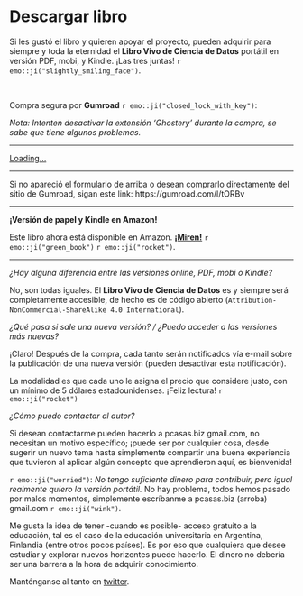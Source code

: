 # Descargar libro {#descargar-libro}

Si les gustó el libro y quieren apoyar el proyecto, pueden adquirir para siempre y toda la eternidad el **Libro Vivo de Ciencia de Datos** portátil en versión PDF, mobi, y Kindle. ¡Las tres juntas! `r emo::ji("slightly_smiling_face")`. 

<br> 

Compra segura por **Gumroad** `r emo::ji("closed_lock_with_key")`: 

_Nota: Intenten desactivar la extensión 'Ghostery' durante la compra, se sabe que tiene algunos problemas._ 


---

<script src="https://gumroad.com/js/gumroad-embed.js"></script>
<div class="gumroad-product-embed" data-gumroad-product-id="tORBv"><a href="https://gumroad.com/l/tORBv">Loading...</a></div>

---

Si no apareció el formulario de arriba o desean comprarlo directamente del sitio de Gumroad, sigan este link: https://gumroad.com/l/tORBv

---

**¡Versión de papel y Kindle en Amazon!**

Este libro ahora está disponible en Amazon. **[¡Miren!](https://www.amazon.com/dp/9874269049)** `r emo::ji("green_book")` `r emo::ji("rocket")`.


---

_¿Hay alguna diferencia entre las versiones online, PDF, mobi o Kindle?_

No, son todas iguales. El **Libro Vivo de Ciencia de Datos** es y siempre será completamente accesible, de hecho es de código abierto  (`Attribution-NonCommercial-ShareAlike 4.0 International`).

_¿Qué pasa si sale una nueva versión? / ¿Puedo acceder a las versiones más nuevas?_

¡Claro! Después de la compra, cada tanto serán notificados vía e-mail sobre la publicación de una nueva versión (pueden desactivar esta notificación).

La modalidad es que cada uno le asigna el precio que considere justo, con un mínimo de 5 dólares estadounidenses. ¡Feliz lectura! `r emo::ji("rocket")`

_¿Cómo puedo contactar al autor?_

Si desean contactarme pueden hacerlo a pcasas.biz <arroba> gmail.com, no necesitan un motivo específico; ¡puede ser por cualquier cosa, desde sugerir un nuevo tema hasta simplemente compartir una buena experiencia que tuvieron al aplicar algún concepto que aprendieron aquí, es bienvenida!


`r emo::ji("worried")`: _No tengo suficiente dinero para contribuir, pero igual *realmente* quiero la versión portátil._
No hay problema, todos hemos pasado por malos momentos, simplemente escríbanme a pcasas.biz (arroba) gmail.com `r emo::ji("wink")`.

Me gusta la idea de tener -cuando es posible- acceso gratuito a la educación, tal es el caso de la educación universitaria en Argentina, Finlandia (entre otros pocos países). Es por eso que cualquiera que desee estudiar y explorar nuevos horizontes puede hacerlo. El dinero no debería ser una barrera a la hora de adquirir conocimiento.


Manténganse al tanto en [twitter](https://twitter.com/pabloc_ds).



